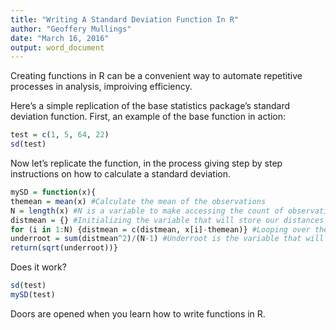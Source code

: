 ```yaml
---
title: "Writing A Standard Deviation Function In R"
author: "Geoffery Mullings"
date: "March 16, 2016"
output: word_document
---
```


Creating functions in R can be a convenient way to automate repetitive processes in analysis, improiving efficiency.

Here's a simple replication of the base statistics package's standard deviation function. First, an example of the base function in action:

```r
test = c(1, 5, 64, 22)
sd(test)
```

Now let's replicate the function, in the process giving step by step instructions on how to calculate a standard deviation.

```r
mySD = function(x){
themean = mean(x) #Calculate the mean of the observations
N = length(x) #N is a variable to make accessing the count of observations simple.
distmean = {} #Initializing the variable that will store our distances from the mean.
for (i in 1:N) {distmean = c(distmean, x[i]-themean)} #Looping over the observations, these commands pull the distance of each observation from the mean and stores the value in our "distmean" variable.
underroot = sum(distmean^2)/(N-1) #Underroot is the variable that will be square rooted, it contains the sum of our squared distances over the number of observations minus 1 - to account for the limited degrees of freedom.
return(sqrt(underroot))}
```

Does it work?

```r
sd(test)
mySD(test)
```

Doors are opened when you learn how to write functions in R.
